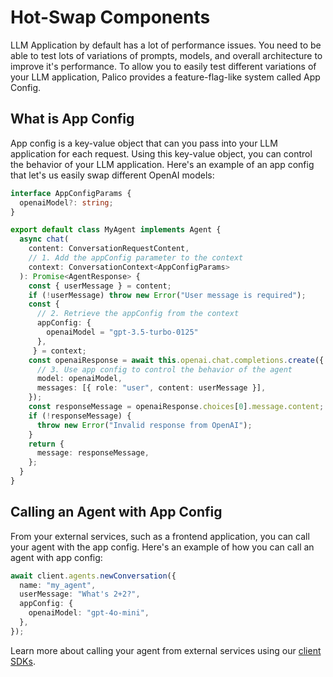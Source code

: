 
# Hot-Swap Components

LLM Application by default has a lot of performance issues. You need to be able to test lots of variations of prompts, models, and overall architecture to improve it's performance. To allow you to easily test different variations of your LLM application, Palico provides a feature-flag-like system called App Config.

## What is App Config
App config is a key-value object that can you pass into your LLM application for each request. Using this key-value object, you can control the behavior of your LLM application. Here's an example of an app config that let's us easily swap different OpenAI models:

```typescript {{title: "src/agents/my_agent/index.ts"}}
interface AppConfigParams {
  openaiModel?: string;
}

export default class MyAgent implements Agent {
  async chat(
    content: ConversationRequestContent,
    // 1. Add the appConfig parameter to the context
    context: ConversationContext<AppConfigParams>
  ): Promise<AgentResponse> {
    const { userMessage } = content;
    if (!userMessage) throw new Error("User message is required");
    const { 
      // 2. Retrieve the appConfig from the context
      appConfig: { 
        openaiModel = "gpt-3.5-turbo-0125" 
      },
     } = context;
    const openaiResponse = await this.openai.chat.completions.create({
      // 3. Use app config to control the behavior of the agent
      model: openaiModel,
      messages: [{ role: "user", content: userMessage }],
    });
    const responseMessage = openaiResponse.choices[0].message.content;
    if (!responseMessage) {
      throw new Error("Invalid response from OpenAI");
    }
    return {
      message: responseMessage,
    };
  }
}
```

## Calling an Agent with App Config
From your external services, such as a frontend application, you can call your agent with the app config. Here's an example of how you can call an agent with app config:

```typescript
await client.agents.newConversation({
  name: "my_agent",
  userMessage: "What's 2+2?",
  appConfig: {
    openaiModel: "gpt-4o-mini",
  },
});
```
Learn more about calling your agent from external services using our [client SDKs](../client_sdk).

